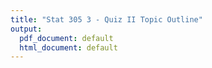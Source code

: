 ```yaml
---
title: "Stat 305 3 - Quiz II Topic Outline"
output:
  pdf_document: default
  html_document: default
---
```


\begin{enumerate}
\item Relationships between variables (Ch. 4.1-4.2)
        \begin{enumerate}
                \item Fitting and interpreting a regression line with least squares (SLR by hand)
                \item Checking model usefulness with correlation and $R^2$
                \item Calculating $R^2$ based on different output using appropriate formula.
                \item Analyzing and interpreting computer output for fitted polynomial regression and multiple regression equations.
                \item Finding residuals.
        \end{enumerate}
\item  Discrete random variables (Ch. 5.1)
    \begin{enumerate}
            \item Probability mass functions (pmf)
            \item Cumulative distribution functions (CDF)
            \item Expected value, variance, and standard deviation
            \item Special discrete random variables:
                \begin{enumerate}
                    \item Binomial($n, p$)
                    \item Geometric($p$)
                    \item Poisson($\lambda$)
                \end{enumerate}
    \end{enumerate}            
\end{enumerate}